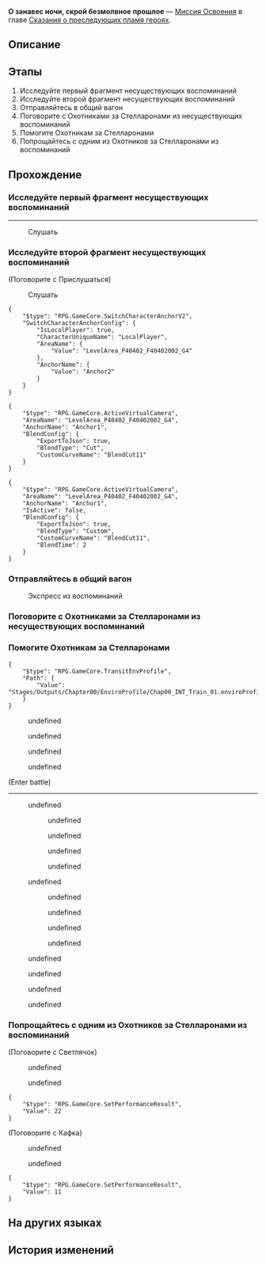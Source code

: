 {{Дополнить|Диалоги.}}
{{Миссия Инфобокс
|id              = 1040107
|Название        = 
|Изображение     = Миссия Освоения О занавес ночи, скрой безмолвное прошлое.png
|Тип             = Миссия Освоения
|События         = 
|Глава           = Сказания о преследующих пламя героях
|Условия         = 
|Персонажи       = (Первопроходец)?; Кафка; Мемо; Оронис; Первопроходец
|СтартЛокация    = [[Звёздный экспресс]] — [[Экспресс из воспоминаний]]
|Локации         = Экспресс из воспоминаний
|Предыдущая      = 
|Следующая       = О Кремнос, смой ржавчину крови I
|Награды         = Опыт Освоения*1 000; Звёздный нефрит*130; Путеводитель путешественника*8; Очищенный эфир*8; Скорая победа*1 { text = Скорая победа }; Небесная амброзия*200; Кредиты*100 000
}}
'''О занавес ночи, скрой безмолвное прошлое''' — [[Миссия Освоения]] в главе [[Сказания о преследующих пламя героях]].

==Описание==
{{Описание|<!--официальное описание из Перекрёстка судеб-->}}

==Этапы==
# Исследуйте первый фрагмент несуществующих воспоминаний
# Исследуйте второй фрагмент несуществующих воспоминаний
# Отправляйтесь в общий вагон
# Поговорите с Охотниками за Стелларонами из несуществующих воспоминаний
# Помогите Охотникам за Стелларонами
# Попрощайтесь с одним из Охотников за Стелларонами из воспоминаний

==Прохождение==
{{Дополнить}}

===Исследуйте первый фрагмент несуществующих воспоминаний===
{{Описание миссии|локация=Экспресс из воспоминаний|(Первопроходец) говорит, что Оронис показала {{MC|ж=ей|м=ему}} Охотников за Стелларонами... Этих воспоминаний не должно существовать, но они оказались невероятно яркими.}}
{{Диалог Начало}}
----
:{{tx}}

:{{Диалог|Разговор}} Слушать
:{{tx}}
<!--Unknown TalkSentence: 140162701-->
<!--Unknown TalkSentence: 140162702-->
{{Диалог Конец}}

===Исследуйте второй фрагмент несуществующих воспоминаний===
{{Диалог Начало}}

;(Поговорите с Прислушаться)
:{{tx}}

:{{Диалог|Разговор}} Слушать
<!--Unknown TalkSentence: 140162901-->
<!--Unknown TalkSentence: 140162902-->
<!--Unknown TalkSentence: 140162903-->
<pre>{
	"$type": "RPG.GameCore.SwitchCharacterAnchorV2",
	"SwitchCharacterAnchorConfig": {
		"IsLocalPlayer": true,
		"CharacterUniqueName": "LocalPlayer",
		"AreaName": {
			"Value": "LevelArea_P40402_F40402002_G4"
		},
		"AnchorName": {
			"Value": "Anchor2"
		}
	}
}</pre>
<pre>{
	"$type": "RPG.GameCore.ActiveVirtualCamera",
	"AreaName": "LevelArea_P40402_F40402002_G4",
	"AnchorName": "Anchor1",
	"BlendConfig": {
		"ExportToJson": true,
		"BlendType": "Cut",
		"CustomCurveName": "BlendCut11"
	}
}</pre>
<!--Unknown TalkSentence: 140163001-->
<!--Unknown TalkSentence: 140163002-->
<pre>{
	"$type": "RPG.GameCore.ActiveVirtualCamera",
	"AreaName": "LevelArea_P40402_F40402002_G4",
	"AnchorName": "Anchor1",
	"IsActive": false,
	"BlendConfig": {
		"ExportToJson": true,
		"BlendType": "Custom",
		"CustomCurveName": "BlendCut11",
		"BlendTime": 2
	}
}</pre>
{{Диалог Конец}}

===Отправляйтесь в общий вагон===
{{Диалог Начало}}

:{{Диалог|Разговор}} Экспресс из воспоминаний

<!--Unknown TalkSentence: 140164533-->
<!--Unknown TalkSentence: 140164534-->
{{Диалог Конец}}

===Поговорите с Охотниками за Стелларонами из несуществующих воспоминаний===
{{Диалог Начало}}
{{Диалог Конец}}

===Помогите Охотникам за Стелларонами===
{{Диалог Начало}}
<pre>{
	"$type": "RPG.GameCore.TransitEnvProfile",
	"Path": {
		"Value": "Stages/Outputs/Chapter00/EnviroProfile/Chap00_INT_Train_01.enviroProfile.asset"
	}
}</pre>
<!--Unknown TalkSentence: 140163801-->
<!--Unknown TalkSentence: 140163802-->
<!--Unknown TalkSentence: 140163803-->
<!--Unknown TalkSentence: 140163804-->
:{{Диалог|Стрелка}} undefined
:{{Диалог|Стрелка}} undefined
:{{Диалог|Стрелка}} undefined
:{{Диалог|Стрелка}} undefined
{{Описание миссии|локация=Экспресс из воспоминаний|Исследуя фрагмент несуществующих воспоминаний, (Первопроходец) неожиданно чувствует на себе взгляд Эона Памяти Фули. Возможно, это дар Оронис. Рядом появляется чудесное создание. (Первопроходец) выглядит немного... огорчённо? К счастью, вскоре {{MC|ж=она|м=он}} приободряется.}}
:{{tx}}
:<!--1-second delay-->
;(Enter battle)
::{{tx|Enemy list missing}}
----
<!--Unknown TalkSentence: 140164101-->
<!--Unknown TalkSentence: 140164102-->
:{{Диалог|Стрелка}} undefined
:<!--Unknown TalkSentence: 140164104-->
::{{tx}}
::{{Диалог|Стрелка}} undefined
::{{Диалог|Стрелка}} undefined
::{{Диалог|Стрелка}} undefined
::{{Диалог|Стрелка}} undefined
:{{Диалог|Стрелка}} undefined
:<!--Unknown TalkSentence: 140164107-->
::{{tx}}
::{{Диалог|Стрелка}} undefined
::{{Диалог|Стрелка}} undefined
::{{Диалог|Стрелка}} undefined
::{{Диалог|Стрелка}} undefined
<!--Unknown TalkSentence: 140164104-->
:{{tx}}
:{{Диалог|Стрелка}} undefined
:{{Диалог|Стрелка}} undefined
:{{Диалог|Стрелка}} undefined
:{{Диалог|Стрелка}} undefined
{{Диалог Конец}}

===Попрощайтесь с одним из Охотников за Стелларонами из воспоминаний===
{{Диалог Начало}}

;(Поговорите с Светлячок)
<!--Unknown TalkSentence: 140135644-->
:{{Диалог|Стрелка}} undefined
:{{Диалог|Выход}} undefined
<pre>{
	"$type": "RPG.GameCore.SetPerformanceResult",
	"Value": 22
}</pre>

;(Поговорите с Кафка)
<!--Unknown TalkSentence: 140135643-->
:{{Диалог|Стрелка}} undefined
:{{Диалог|Выход}} undefined
<pre>{
	"$type": "RPG.GameCore.SetPerformanceResult",
	"Value": 11
}</pre>

{{Диалог Конец}}

==На других языках==
{{На других языках
|en   = Night Veil, Shroud the Silent Past
|zhs  = 夜帷啊，轻遮那静默过往
|zht  = 夜帷啊，輕遮那靜默過往
|ja   = 夜の帷よ、静かな過去を遮れ
|ko   = 밤의 장막이여, 침묵의 과거를 가려라
|es   = Velo de la noche, envuelve el silencioso pasado
|fr   = Voile de la nuit, cache le passé endormi
|ru   = О занавес ночи, скрой безмолвное прошлое
|th   = ม่านราตรีเอ๋ย จงปกคลุมอดีตแสนสงัด
|vi   = Màn Đêm, Nhẹ Nhàng Che Đi Quá Khứ Tĩnh Lặng
|de   = Vorhang der Nacht, verschleiere die stille Vergangenheit
|id   = Tirai Malam, Menyelubungi Masa Lalu yang Sunyi
|pt   = Véu Noturno, Encubra o Passado Silencioso
}}

==История изменений==
{{История изменений|3.0}}
